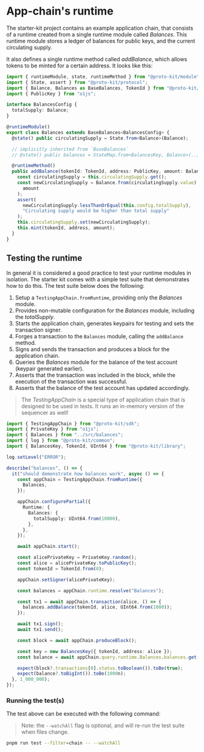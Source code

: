 
# App-chain's runtime

The starter-kit project contains an example application chain, that consists of a runtime created from a single runtime module called _Balances_.
This runtime module stores a ledger of balances for public keys, and the current circulating supply. 

It also defines a single runtime method called _addBalance_, which allows tokens to be minted for a certain address. It looks like this:

```typescript showLineNumbers filename="packages/chain/src/balances.ts"
import { runtimeModule, state, runtimeMethod } from "@proto-kit/module";
import { State, assert } from "@proto-kit/protocol";
import { Balance, Balances as BaseBalances, TokenId } from "@proto-kit/library";
import { PublicKey } from "o1js";

interface BalancesConfig {
  totalSupply: Balance;
}

@runtimeModule()
export class Balances extends BaseBalances<BalancesConfig> {
  @state() public circulatingSupply = State.from<Balance>(Balance);

  // implicitly inherited from `BaseBalances`
  // @state() public balances = StateMap.from<BalancesKey, Balance>(..);

  @runtimeMethod()
  public addBalance(tokenId: TokenId, address: PublicKey, amount: Balance) {
    const circulatingSupply = this.circulatingSupply.get();
    const newCirculatingSupply = Balance.from(circulatingSupply.value).add(
      amount
    );
    assert(
      newCirculatingSupply.lessThanOrEqual(this.config.totalSupply),
      "Circulating supply would be higher than total supply"
    );
    this.circulatingSupply.set(newCirculatingSupply);
    this.mint(tokenId, address, amount);
  }
}

```

## Testing the runtime

In general it is considered a good practice to test your runtime modules in isolation. The starter kit
comes with a simple test suite that demonstrates how to do this. The test suite below does the following:

1. Setup a `TestingAppChain.fromRuntime`, providing only the _Balances_ module.
2. Provides non-mutable configuration for the _Balances_ module, including the _totalSupply_.
2. Starts the application chain, generates keypairs for testing and sets the transaction signer.
3. Forges a transaction to the `Balances` module, calling the `addBalance` method.
4. Signs and sends the transaction and produces a block for the application chain.
5. Queries the _Balances_ module for the balance of the test account (keypair generated earlier).
6. Asserts that the transaction was included in the block, while the execution of the transaction was successful.
7. Asserts that the balance of the test account has updated accordingly.

> The _TestingAppChain_ is a special type of application chain that is designed to be used in tests. It runs an in-memory version of the sequencer as well!

```typescript showLineNumbers filename="packages/chain/test/balances.test.ts"
import { TestingAppChain } from "@proto-kit/sdk";
import { PrivateKey } from "o1js";
import { Balances } from "../src/balances";
import { log } from "@proto-kit/common";
import { BalancesKey, TokenId, UInt64 } from "@proto-kit/library";

log.setLevel("ERROR");

describe("balances", () => {
  it("should demonstrate how balances work", async () => {
    const appChain = TestingAppChain.fromRuntime({
      Balances,
    });

    appChain.configurePartial({
      Runtime: {
        Balances: {
          totalSupply: UInt64.from(10000),
        },
      },
    });

    await appChain.start();

    const alicePrivateKey = PrivateKey.random();
    const alice = alicePrivateKey.toPublicKey();
    const tokenId = TokenId.from(0);

    appChain.setSigner(alicePrivateKey);

    const balances = appChain.runtime.resolve("Balances");

    const tx1 = await appChain.transaction(alice, () => {
      balances.addBalance(tokenId, alice, UInt64.from(1000));
    });

    await tx1.sign();
    await tx1.send();

    const block = await appChain.produceBlock();

    const key = new BalancesKey({ tokenId, address: alice });
    const balance = await appChain.query.runtime.Balances.balances.get(key);

    expect(block?.transactions[0].status.toBoolean()).toBe(true);
    expect(balance?.toBigInt()).toBe(1000n);
  }, 1_000_000);
});
```

### Running the test(s)

The test above can be executed with the following command:

> Note: the `--watchAll` flag is optional, and will re-run the test suite when files change.

```bash
pnpm run test --filter=chain -- --watchAll
```

